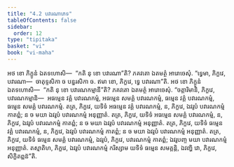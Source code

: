 ```yaml
---
title: "4.2 បវារណាភេទ"
tableOfContents: false
sidebar:
  order: 12
type: "tipitaka"
basket: "vi"
book: "vi-maha"
---
```



<DynamicBreadcrumb />

<Division number="212" book="vi-maha">

<Paragraph number="963" book="vi-maha">
អថ ខោ ភិក្ខូនំ ឯតទហោសិ—  “កតិ នុ ខោ បវារណា”តិ? ភគវតោ ឯតមត្ថំ អារោចេសុំ. “ទ្វេមា, ភិក្ខវេ, បវារណា—  ចាតុទ្ទសិកា ច បន្នរសិកា ច. ឥមា ខោ, ភិក្ខវេ, ទ្វេ បវារណា”តិ.
</Paragraph>

<Paragraph number="964" book="vi-maha">
អថ ខោ ភិក្ខូនំ ឯតទហោសិ—  “កតិ នុ ខោ បវារណកម្មានី”តិ? ភគវតោ ឯតមត្ថំ អារោចេសុំ. “ចត្តារិមានិ, ភិក្ខវេ, បវារណកម្មានិ—  អធម្មេន វគ្គំ បវារណកម្មំ, អធម្មេន សមគ្គំ បវារណកម្មំ, ធម្មេន វគ្គំ បវារណកម្មំ, ធម្មេន សមគ្គំ បវារណកម្មំ. តត្រ, ភិក្ខវេ, យទិទំ អធម្មេន វគ្គំ បវារណកម្មំ, ន, ភិក្ខវេ, ឯវរូបំ បវារណកម្មំ កាតព្ពំ; ន ច មយា ឯវរូបំ បវារណកម្មំ អនុញ្ញាតំ. តត្រ, ភិក្ខវេ, យទិទំ អធម្មេន សមគ្គំ បវារណកម្មំ, ន, ភិក្ខវេ, ឯវរូបំ បវារណកម្មំ កាតព្ពំ; ន ច មយា ឯវរូបំ បវារណកម្មំ អនុញ្ញាតំ. តត្រ, ភិក្ខវេ, យទិទំ ធម្មេន វគ្គំ បវារណកម្មំ, ន, ភិក្ខវេ, ឯវរូបំ បវារណកម្មំ កាតព្ពំ; ន ច មយា ឯវរូបំ បវារណកម្មំ អនុញ្ញាតំ. តត្រ, ភិក្ខវេ, យទិទំ ធម្មេន សមគ្គំ បវារណកម្មំ, ឯវរូបំ, ភិក្ខវេ, បវារណកម្មំ កាតព្ពំ; ឯវរូបញ្ច មយា បវារណកម្មំ អនុញ្ញាតំ. តស្មាតិហ, ភិក្ខវេ, ឯវរូបំ បវារណកម្មំ ករិស្សាម យទិទំ ធម្មេន សមគ្គន្តិ, ឯវញ្ហិ វោ, ភិក្ខវេ, សិក្ខិតព្ពន៑”តិ.
</Paragraph>
</Division>